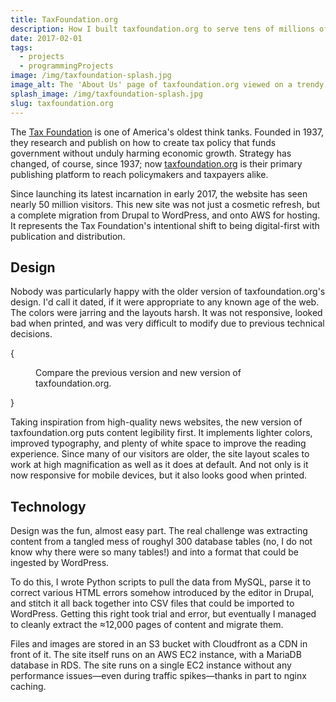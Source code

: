 ```yaml
---
title: TaxFoundation.org
description: How I built taxfoundation.org to serve tens of millions of users per year with clarity and accessibility in mind.
date: 2017-02-01
tags:
  - projects
  - programmingProjects
image: /img/taxfoundation-splash.jpg
image_alt: The 'About Us' page of taxfoundation.org viewed on a trendy MacBook Pro surrounded by chic decor serving no purpose.
splash_image: /img/taxfoundation-splash.jpg
slug: taxfoundation.org
---
```



The [Tax Foundation](https://taxfoundation.org) is one of America's oldest think tanks. Founded in 1937, they research and publish on how to create tax policy that funds government without unduly harming economic growth. Strategy has changed, of course, since 1937; now [taxfoundation.org](https://taxfoundation.org) is their primary publishing platform to reach policymakers and taxpayers alike.

Since launching its latest incarnation in early 2017, the website has seen nearly 50 million visitors. This new site was not just a cosmetic refresh, but a complete migration from Drupal to WordPress, and onto AWS for hosting. It represents the Tax Foundation's intentional shift to being digital-first with publication and distribution.

## Design

Nobody was particularly happy with the older version of taxfoundation.org's design. I'd call it dated, if it were appropriate to any known age of the web. The colors were jarring and the layouts harsh. It was not responsive, looked bad when printed, and was very difficult to modify due to previous technical decisions.

{

<figure className="images__two-side-by-side">
	<Picture
		src="/img/2017-02-01-old-tf-site.jpg"
		alt="The previous incarnation of taxfoundation.org."
		aspectRatio={1200 / 1260}
		widths={[400, 800, 1200]}
		sizes="container(min-width: 1200px) 1200px, container(min-width: 800px) 800px,400px"
		formats={['avif', 'webp']}
	/>
	<Picture
		src="/img/2017-02-01-new-tf-site.jpg"
		alt="The new incarnation of taxfoundation.org."
		aspectRatio={1200 / 1260}
		widths={[400, 800, 1200]}
		sizes="container(min-width: 1200px) 1200px, container(min-width: 800px) 800px,400px"
		formats={['avif', 'webp']}
	/>
	<figcaption>
		Compare the previous version and new version of taxfoundation.org.
	</figcaption>
</figure>
}

Taking inspiration from high-quality news websites, the new version of taxfoundation.org puts content legibility first. It implements lighter colors, improved typography, and plenty of white space to improve the reading experience. Since many of our visitors are older, the site layout scales to work at high magnification as well as it does at default. And not only is it now responsive for mobile devices, but it also looks good when printed.

## Technology

Design was the fun, almost easy part. The real challenge was extracting content from a tangled mess of roughyl 300 database tables (no, I do not know why there were so many tables!) and into a format that could be ingested by WordPress.

To do this, I wrote Python scripts to pull the data from MySQL, parse it to correct various HTML errors somehow introduced by the editor in Drupal, and stitch it all back together into CSV files that could be imported to WordPress. Getting this right took trial and error, but eventually I managed to cleanly extract the ≈12,000 pages of content and migrate them.

Files and images are stored in an S3 bucket with Cloudfront as a CDN in front of it. The site itself runs on an AWS EC2 instance, with a MariaDB database in RDS. The site runs on a single EC2 instance without any performance issues—even during traffic spikes—thanks in part to nginx caching.
